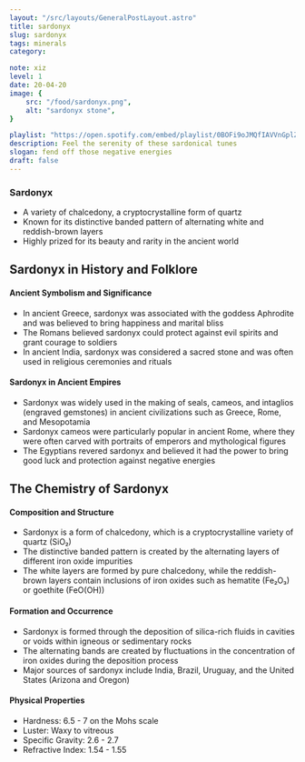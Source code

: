 ```yaml
---
layout: "/src/layouts/GeneralPostLayout.astro"
title: sardonyx
slug: sardonyx
tags: minerals
category:

note: xiz
level: 1
date: 20-04-20
image: {
    src: "/food/sardonyx.png",
    alt: "sardonyx stone",
}

playlist: "https://open.spotify.com/embed/playlist/0BOFi9oJMQfIAVVnGplZkf?utm_source=generator"
description: Feel the serenity of these sardonical tunes
slogan: fend off those negative energies
draft: false
---
```

### Sardonyx
- A variety of chalcedony, a cryptocrystalline form of quartz
- Known for its distinctive banded pattern of alternating white and reddish-brown layers
- Highly prized for its beauty and rarity in the ancient world

## Sardonyx in History and Folklore

#### Ancient Symbolism and Significance
- In ancient Greece, sardonyx was associated with the goddess Aphrodite and was believed to bring happiness and marital bliss
- The Romans believed sardonyx could protect against evil spirits and grant courage to soldiers
- In ancient India, sardonyx was considered a sacred stone and was often used in religious ceremonies and rituals

#### Sardonyx in Ancient Empires
- Sardonyx was widely used in the making of seals, cameos, and intaglios (engraved gemstones) in ancient civilizations such as Greece, Rome, and Mesopotamia
- Sardonyx cameos were particularly popular in ancient Rome, where they were often carved with portraits of emperors and mythological figures
- The Egyptians revered sardonyx and believed it had the power to bring good luck and protection against negative energies

## The Chemistry of Sardonyx

#### Composition and Structure
- Sardonyx is a form of chalcedony, which is a cryptocrystalline variety of quartz (SiO₂)
- The distinctive banded pattern is created by the alternating layers of different iron oxide impurities
- The white layers are formed by pure chalcedony, while the reddish-brown layers contain inclusions of iron oxides such as hematite (Fe₂O₃) or goethite (FeO(OH))

#### Formation and Occurrence
- Sardonyx is formed through the deposition of silica-rich fluids in cavities or voids within igneous or sedimentary rocks
- The alternating bands are created by fluctuations in the concentration of iron oxides during the deposition process
- Major sources of sardonyx include India, Brazil, Uruguay, and the United States (Arizona and Oregon)

#### Physical Properties
- Hardness: 6.5 - 7 on the Mohs scale
- Luster: Waxy to vitreous
- Specific Gravity: 2.6 - 2.7
- Refractive Index: 1.54 - 1.55